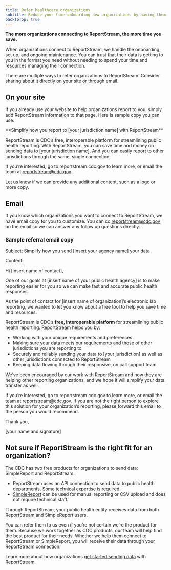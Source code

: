 ```yaml
---
title: Refer healthcare organizations
subtitle: Reduce your time onboarding new organizations by having them connect directly to ReportStream
backToTop: true
---
```


<LayoutSidenav>
<Sidenav/>
</LayoutSidenav>

**The more organizations connecting to ReportStream, the more time you save.**

When organizations connect to ReportStream, we handle the onboarding, set up, and ongoing maintenance. 
You can trust that their data is getting to you in the format you need without needing to spend your 
time and resources managing their connection.

There are multiple ways to refer organizations to ReportStream. Consider sharing about it directly 
on your site or through email.

## On your site

If you already use your website to help organizations report to you, simply add ReportStream information to that page. Here is sample copy you can use.

<SummaryBox>
**Simplify how you report to [your jurisdiction name] with ReportStream**

ReportStream is CDC’s free, interoperable platform for streamlining public health reporting. With ReportStream, you can save time and money on sending data to [your jurisdiction name]. And you can easily report to other jurisdictions through the same, single connection.

If you’re interested, go to reportstream.cdc.gov to learn more, or email the team at reportstream@cdc.gov.
</SummaryBox>

[Let us know](https://app.smartsheetgov.com/b/form/48f580abb9b440549b1a9cf996ba6957) if we can provide any additional content, such as a logo or more copy.

## Email

If you know which organizations you want to connect to ReportStream, we have email copy for you to customize. You can cc reportstream@cdc.gov on the email so we can answer any follow up questions directly.

### Sample referral email copy

Subject: Simplify how you send [insert your agency name] your data

Content:

<SummaryBox>
Hi [insert name of contact],

One of our goals at [insert name of your public health agency] is to make reporting easier for you so we can make fast and accurate public health responses.

As the point of contact for [insert name of organization]’s electronic lab reporting, we wanted to let you know about a free tool to help you save time and resources.

ReportStream is CDC’s **free, interoperable platform** for streamlining public health reporting. ReportStream helps you by:
- Working with your unique requirements and preferences
- Making sure your data meets our requirements and those of other jurisdictions you are reporting to
- Securely and reliably sending your data to [your jurisdiction] as well as other jurisdictions connected to ReportStream
- Keeping data flowing through their responsive, on call support team

We’ve been encouraged by our work with ReportStream and how they are helping other reporting organizations, and we hope it will simplify your data transfer as well.

If you’re interested, go to reportstream.cdc.gov to learn more, or email the team at reportstream@cdc.gov. If you are not the right person to explore this solution for your organization’s reporting, please forward this email to the person you would recommend.

Thank you,

[your name and signature]
</SummaryBox>

## Not sure if ReportStream is the right fit for an organization?

The CDC has two free products for organizations to send data: SimpleReport and ReportStream.

- ReportStream uses an API connection to send data to public health departments. Some technical expertise is required.
- [SimpleReport](https://www.simplereport.gov) can be used for manual reporting or CSV upload and does not require technical staff.

Through ReportStream, your public health entity receives data from both ReportStream and SimpleReport users.

You can refer them to us even if you’re not certain we’re the product for them. Because we work together as CDC products, our team will help find the best product for their needs. Whether we help them connect to ReportStream or SimpleReport, you will receive their data through your ReportStream connection.

Learn more about how organizations [get started sending data](/getting-started/sending-data) with ReportStream.